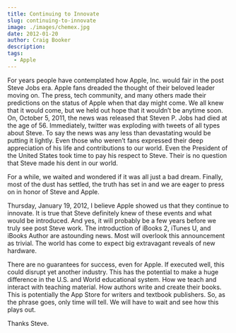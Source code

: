 ```yaml
---
title: Continuing to Innovate
slug: continuing-to-innovate
image: ./images/chemex.jpg
date: 2012-01-20
author: Craig Booker
description:
tags:
  - Apple
---
```


For years people have contemplated how Apple, Inc. would fair in the post Steve Jobs era. Apple fans dreaded the thought of their beloved leader moving on. The press, tech community, and many others made their predictions on the status of Apple when that day might come. We all knew that it would come, but we held out hope that it wouldn’t be anytime soon.
On, October 5, 2011, the news was released that Steven P. Jobs had died at the age of 56. Immediately, twitter was exploding with tweets of all types about Steve. To say the news was any less than devastating would be putting it lightly. Even those who weren’t fans expressed their deep appreciation of his life and contributions to our world. Even the President of the United States took time to pay his respect to Steve. Their is no question that Steve made his dent in our world.

For a while, we waited and wondered if it was all just a bad dream. Finally, most of the dust has settled, the truth has set in and we are eager to press on in honor of Steve and Apple.

Thursday, January 19, 2012, I believe Apple showed us that they continue to innovate. It is true that Steve definitely knew of these events and what would be introduced. And yes, it will probably be a few years before we truly see post Steve work. The introduction of iBooks 2, iTunes U, and iBooks Author are astounding news. Most will overlook this announcement as trivial. The world has come to expect big extravagant reveals of new hardware.

There are no guarantees for success, even for Apple. If executed well, this could disrupt yet another industry. This has the potential to make a huge difference in the U.S. and World educational system. How we teach and interact with teaching material. How authors write and create their books. This is potentially the App Store for writers and textbook publishers.
So, as the phrase goes, only time will tell. We will have to wait and see how this plays out.

Thanks Steve.
